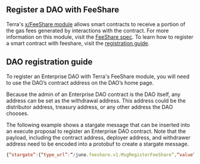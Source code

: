 ## Register a DAO with FeeShare

Terra's [x/FeeShare module](https://docs.terra.money/develop/module-specifications/spec-feeshare) allows smart contracts to receive a portion of the gas fees generated by interactions with the contract. For more information on this module, visit the [FeeShare spec](https://docs.terra.money/develop/module-specifications/spec-feeshare). To learn how to register a smart contract with feeshare, visit the [registration guide](https://docs.terra.money/develop/guides/register-fee-share/). 

## DAO registration guide

To register an Enterprise DAO with Terra's FeeShare module, you will need to use the DAO’s contract address on the DAO’s home page.

Because the admin of an Enterprise DAO contract is the DAO itself, any address can be set as the withdrawal address.  This address could be the distributor address, treasury address, or any other address the DAO chooses.

The following example shows a stargate message that can be inserted into an execute proposal to register an Enterprise DAO contract. Note that the payload, including the contract address, deployer address, and withdrawer address need to be encoded into a protobuf to create a stargate message.

```js Example.json
{“stargate”:{“type_url”:“/juno.feeshare.v1.MsgRegisterFeeShare”,“value”:“CkB0ZXJyYTF1M3o0MmZwY3R1aGg4bXJhbno0dGF0YWNxaHR5NmE4eWs3bDV3dmo3ZHNoc3V5dGNtczJxZGE0ZjV4EkB0ZXJyYTF1M3o0MmZwY3R1aGg4bXJhbno0dGF0YWNxaHR5NmE4eWs3bDV3dmo3ZHNoc3V5dGNtczJxZGE0ZjV4Gix0ZXJyYTF5ZnEyd3dzeHc3YXV4cDA4ZzBjY3ozdXlrdnNjMHM0d2txMHAzbQ==“}}
```